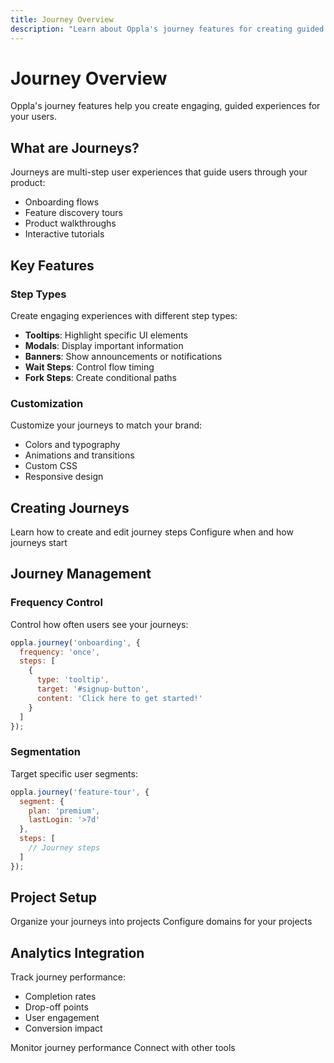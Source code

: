```yaml
---
title: Journey Overview
description: "Learn about Oppla's journey features for creating guided user experiences"
---
```


# Journey Overview

Oppla's journey features help you create engaging, guided experiences for your users.

## What are Journeys?

Journeys are multi-step user experiences that guide users through your product:

- Onboarding flows
- Feature discovery tours
- Product walkthroughs
- Interactive tutorials

## Key Features

### Step Types

Create engaging experiences with different step types:

- **Tooltips**: Highlight specific UI elements
- **Modals**: Display important information
- **Banners**: Show announcements or notifications
- **Wait Steps**: Control flow timing
- **Fork Steps**: Create conditional paths

### Customization

Customize your journeys to match your brand:

- Colors and typography
- Animations and transitions
- Custom CSS
- Responsive design

## Creating Journeys

<CardGroup cols={2}>
  <Card
    title="Steps Editor"
    icon="pen-to-square"
    href="/journey/steps-editor"
  >
    Learn how to create and edit journey steps
  </Card>
  <Card
    title="Start a Flow"
    icon="play"
    href="/journey/start-flow"
  >
    Configure when and how journeys start
  </Card>
</CardGroup>

## Journey Management

### Frequency Control

Control how often users see your journeys:

```javascript
oppla.journey('onboarding', {
  frequency: 'once',
  steps: [
    {
      type: 'tooltip',
      target: '#signup-button',
      content: 'Click here to get started!'
    }
  ]
});
```

### Segmentation

Target specific user segments:

```javascript
oppla.journey('feature-tour', {
  segment: {
    plan: 'premium',
    lastLogin: '>7d'
  },
  steps: [
    // Journey steps
  ]
});
```

## Project Setup

<CardGroup cols={2}>
  <Card
    title="Projects"
    icon="folder"
    href="/journey/projects"
  >
    Organize your journeys into projects
  </Card>
  <Card
    title="Project Domains"
    icon="globe"
    href="/journey/project-domains"
  >
    Configure domains for your projects
  </Card>
</CardGroup>

## Analytics Integration

Track journey performance:

- Completion rates
- Drop-off points
- User engagement
- Conversion impact

<CardGroup cols={2}>
  <Card
    title="Journey Analytics"
    icon="chart-line"
    href="/journey/analytics"
  >
    Monitor journey performance
  </Card>
  <Card
    title="Integrations"
    icon="plug"
    href="/journey/integrations"
  >
    Connect with other tools
  </Card>
</CardGroup> 